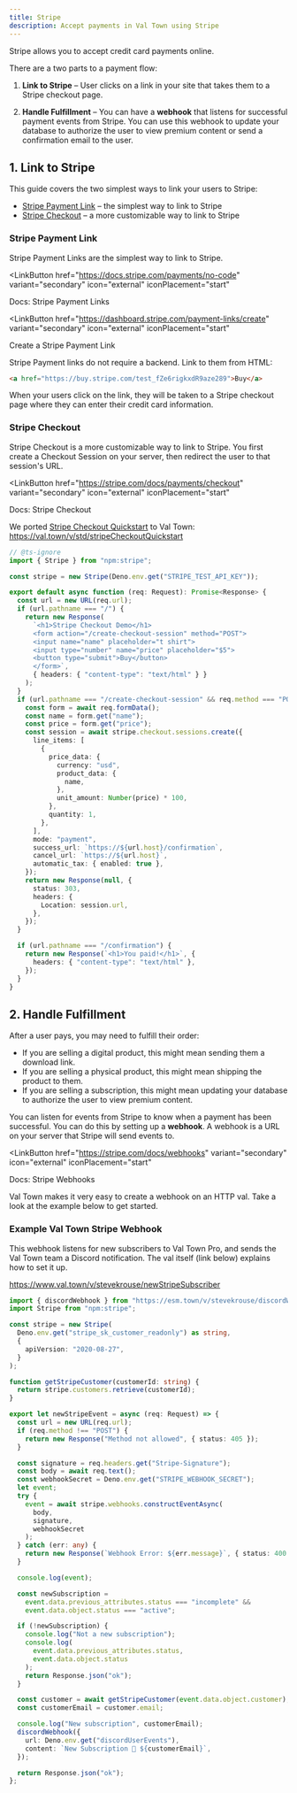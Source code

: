 ```yaml
---
title: Stripe
description: Accept payments in Val Town using Stripe
---
```



Stripe allows you to accept credit card payments online.

There are a two parts to a payment flow:

1. **Link to Stripe** – User clicks on a link in your site that takes them to a Stripe checkout page.

2. **Handle Fulfillment** – You can have a **webhook** that listens for successful payment events from Stripe. You can use this webhook to update your database to authorize the user to view premium content or send a confirmation email to the user.

## 1. Link to Stripe

This guide covers the two simplest ways to link your users to Stripe:

- [Stripe Payment Link](#stripe-payment-link) – the simplest way to link to Stripe
- [Stripe Checkout](#stripe-checkout) – a more customizable way to link to Stripe

### Stripe Payment Link

Stripe Payment Links are the simplest way to link to Stripe.

<LinkButton
  href="https://docs.stripe.com/payments/no-code"
  variant="secondary"
  icon="external"
  iconPlacement="start"
>
  Docs: Stripe Payment Links
</LinkButton>

<LinkButton
  href="https://dashboard.stripe.com/payment-links/create"
  variant="secondary"
  icon="external"
  iconPlacement="start"
>
  Create a Stripe Payment Link
</LinkButton>

Stripe Payment links do not require a backend. Link to them from HTML:

```html
<a href="https://buy.stripe.com/test_fZe6rigkxdR9aze289">Buy</a>
```

When your users click on the link, they will be taken to a Stripe checkout page where they can enter their credit card information.

### Stripe Checkout

Stripe Checkout is a more customizable way to link to Stripe. You first create a Checkout Session on your server, then redirect the user to that session's URL.

<LinkButton
  href="https://stripe.com/docs/payments/checkout"
  variant="secondary"
  icon="external"
  iconPlacement="start"
>
  Docs: Stripe Checkout
</LinkButton>

We ported [Stripe Checkout Quickstart](https://docs.stripe.com/checkout/quickstart) to Val Town: https://val.town/v/std/stripeCheckoutQuickstart

```ts
// @ts-ignore
import { Stripe } from "npm:stripe";

const stripe = new Stripe(Deno.env.get("STRIPE_TEST_API_KEY"));

export default async function (req: Request): Promise<Response> {
  const url = new URL(req.url);
  if (url.pathname === "/") {
    return new Response(
      `<h1>Stripe Checkout Demo</h1>
      <form action="/create-checkout-session" method="POST">
      <input name="name" placeholder="t shirt">
      <input type="number" name="price" placeholder="$5">
      <button type="submit">Buy</button>
      </form>`,
      { headers: { "content-type": "text/html" } }
    );
  }
  if (url.pathname === "/create-checkout-session" && req.method === "POST") {
    const form = await req.formData();
    const name = form.get("name");
    const price = form.get("price");
    const session = await stripe.checkout.sessions.create({
      line_items: [
        {
          price_data: {
            currency: "usd",
            product_data: {
              name,
            },
            unit_amount: Number(price) * 100,
          },
          quantity: 1,
        },
      ],
      mode: "payment",
      success_url: `https://${url.host}/confirmation`,
      cancel_url: `https://${url.host}`,
      automatic_tax: { enabled: true },
    });
    return new Response(null, {
      status: 303,
      headers: {
        Location: session.url,
      },
    });
  }

  if (url.pathname === "/confirmation") {
    return new Response(`<h1>You paid!</h1>`, {
      headers: { "content-type": "text/html" },
    });
  }
}
```

## 2. Handle Fulfillment

After a user pays, you may need to fulfill their order:

- If you are selling a digital product, this might mean sending them a download link.
- If you are selling a physical product, this might mean shipping the product to them.
- If you are selling a subscription, this might mean updating your database to authorize the user to view premium content.

You can listen for events from Stripe to know when a payment has been successful. You can do this by setting up a **webhook**. A webhook is a URL on your server that Stripe will send events to.

<LinkButton
  href="https://stripe.com/docs/webhooks"
  variant="secondary"
  icon="external"
  iconPlacement="start"
>
  Docs: Stripe Webhooks
</LinkButton>

Val Town makes it very easy to create a webhook on an HTTP val. Take a look at the example below to get started.

### Example Val Town Stripe Webhook

This webhook listens for new subscribers to Val Town Pro, and sends the Val Town team a Discord notification. The val itself (link below) explains how to set it up.

https://www.val.town/v/stevekrouse/newStripeSubscriber

```ts
import { discordWebhook } from "https://esm.town/v/stevekrouse/discordWebhook";
import Stripe from "npm:stripe";

const stripe = new Stripe(
  Deno.env.get("stripe_sk_customer_readonly") as string,
  {
    apiVersion: "2020-08-27",
  }
);

function getStripeCustomer(customerId: string) {
  return stripe.customers.retrieve(customerId);
}

export let newStripeEvent = async (req: Request) => {
  const url = new URL(req.url);
  if (req.method !== "POST") {
    return new Response("Method not allowed", { status: 405 });
  }

  const signature = req.headers.get("Stripe-Signature");
  const body = await req.text();
  const webhookSecret = Deno.env.get("STRIPE_WEBHOOK_SECRET");
  let event;
  try {
    event = await stripe.webhooks.constructEventAsync(
      body,
      signature,
      webhookSecret
    );
  } catch (err: any) {
    return new Response(`Webhook Error: ${err.message}`, { status: 400 });
  }

  console.log(event);

  const newSubscription =
    event.data.previous_attributes.status === "incomplete" &&
    event.data.object.status === "active";

  if (!newSubscription) {
    console.log("Not a new subscription");
    console.log(
      event.data.previous_attributes.status,
      event.data.object.status
    );
    return Response.json("ok");
  }

  const customer = await getStripeCustomer(event.data.object.customer);
  const customerEmail = customer.email;

  console.log("New subscription", customerEmail);
  discordWebhook({
    url: Deno.env.get("discordUserEvents"),
    content: `New Subscription 🥳 ${customerEmail}`,
  });

  return Response.json("ok");
};
```
